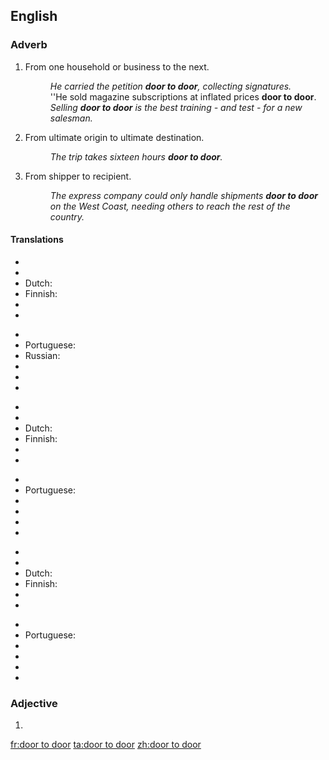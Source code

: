 ==English==

===Adverb===
{{en-adv|head=[[door]] [[to]] [[door]]}}

# {{context|by metonymy}} From one household or business to the next.
#: ''He carried the petition '''door to door''', collecting signatures.''
#: ''He sold magazine subscriptions at inflated prices '''door to door'''.
#: ''Selling '''door to door''' is the best training - and test - for a new salesman.''
# {{context|by metonymy}} From ultimate origin to ultimate destination.
#: ''The trip takes sixteen hours '''door to door'''.''
# {{context|by further extension}} From shipper to recipient.
#: ''The express company could only handle shipments '''door to door''' on the West Coast, needing others to reach the rest of the country.''

====Translations====
{{trans-top|from one household or business to the next}}
* {{trreq|ar}}
* {{trreq|cmn}}
* Dutch: {{t|nl|van door tot deur}}
* Finnish: {{t-|fi|ovelta ovelle}}
* {{trreq|fr}}
* {{trreq|de}}
{{trans-mid}}
* {{trreq|it}}
* Portuguese: {{t-|pt|de porta em porta}}
* Russian: {{t-|ru|поквартирно|tr=pokvartírno|sc=Cyrl}}
* {{trreq|es}}
* {{trreq|sv}}
* {{trreq|tr}}
{{trans-bottom}}
{{trans-top|from ultimate origin to ultimate destination}}
* {{trreq|ar}}
* {{trreq|cmn}}
* Dutch: {{t|nl|van door tot deur}}
* Finnish: {{t-|fi|ovelta ovelle}}
* {{trreq|fr}}
* {{trreq|de}}
{{trans-mid}}
* {{trreq|it}}
* Portuguese: {{t-|pt|porta a porta}}
* {{trreq|ru}}
* {{trreq|es}}
* {{trreq|sv}}
* {{trreq|tr}}
{{trans-bottom}}
{{trans-top|from ultimate shipper to ultimate recipient}}
* {{trreq|ar}}
* {{trreq|cmn}}
* Dutch: {{t|nl|van door tot deur}}
* Finnish: {{t-|fi|ovelta ovelle}}
* {{trreq|fr}}
* {{trreq|de}}
{{trans-mid}}
* {{trreq|it}}
* Portuguese: {{t-|pt|porta a porta}}
* {{trreq|ru}}
* {{trreq|es}}
* {{trreq|sv}}
* {{trreq|tr}}
{{trans-bottom}}

===Adjective===
{{en-adj|head=[[door]] [[to]] door|-}}

# {{alternative spelling of|door-to-door}}

[[fr:door to door]]
[[ta:door to door]]
[[zh:door to door]]